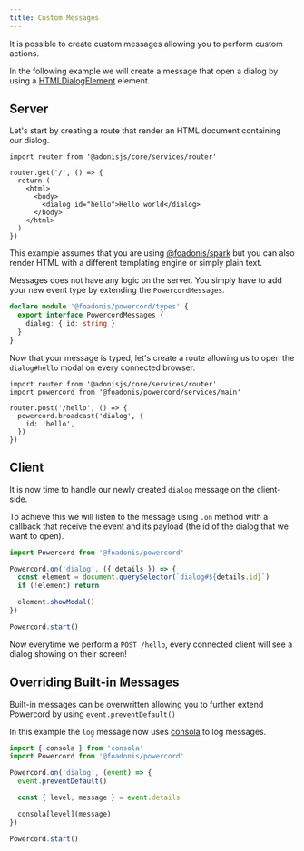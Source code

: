 ```yaml
---
title: Custom Messages
---
```


It is possible to create custom messages allowing you to perform custom actions.

In the following example we will create a message that open a dialog by using a [HTMLDialogElement](https://developer.mozilla.org/en-US/docs/Web/HTML/Reference/Elements/dialog) element.

## Server

Let's start by creating a route that render an HTML document containing our dialog.

```tsx title="start/routes.tsx"
import router from '@adonisjs/core/services/router'

router.get('/', () => {
  return (
    <html>
      <body>
        <dialog id="hello">Hello world</dialog>
      </body>
    </html>
  )
})
```

<Callout>

This example assumes that you are using [@foadonis/spark](/docs/spark) but you can also render HTML with a different templating engine or simply plain text.

</Callout>

Messages does not have any logic on the server. You simply have to add your new event type by extending the `PowercordMessages`.

```ts title="types.ts"
declare module '@foadonis/powercord/types' {
  export interface PowercordMessages {
    dialog: { id: string }
  }
}
```

Now that your message is typed, let's create a route allowing us to open the `dialog#hello` modal on every connected browser.

```tsx title="start/routes.tsx"
import router from '@adonisjs/core/services/router'
import powercord from '@foadonis/powercord/services/main'

router.post('/hello', () => {
  powercord.broadcast('dialog', {
    id: 'hello',
  })
})
```

## Client

It is now time to handle our newly created `dialog` message on the client-side.

To achieve this we will listen to the message using `.on` method with a callback that receive the event and its payload (the id of the dialog that we want to open).

```js title="resources/js/app.js"
import Powercord from '@foadonis/powercord'

Powercord.on('dialog', ({ details }) => {
  const element = document.querySelector(`dialog#${details.id}`)
  if (!element) return

  element.showModal()
})

Powercord.start()
```

Now everytime we perform a `POST /hello`, every connected client will see a dialog showing on their screen!

## Overriding Built-in Messages

Built-in messages can be overwritten allowing you to further extend Powercord by using `event.preventDefault()`

In this example the `log` message now uses [consola](https://github.com/unjs/consola) to log messages.

```js title="resources/js/app.js"
import { consola } from 'consola'
import Powercord from '@foadonis/powercord'

Powercord.on('dialog', (event) => {
  event.preventDefault()

  const { level, message } = event.details

  consola[level](message)
})

Powercord.start()
```

